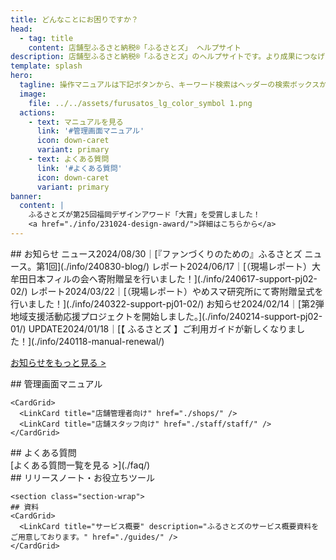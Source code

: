 ```yaml
---
title: どんなことにお困りですか？
head:
  - tag: title
    content: 店舗型ふるさと納税®「ふるさとズ」 ヘルプサイト
description: 店舗型ふるさと納税®「ふるさとズ」のヘルプサイトです。より成果につなげるための「操作方法」や「よくあるご質問」、新機能をお知らせする「リリースノート」や販促にご利用いただける「お役立ちツール」などをお届けします。
template: splash
hero:
  tagline: 操作マニュアルは下記ボタンから、キーワード検索はヘッダーの検索ボックスからご利用ください。
  image:
    file: ../../assets/furusatos_lg_color_symbol 1.png
  actions:
    - text: マニュアルを見る
      link: '#管理画面マニュアル'
      icon: down-caret
      variant: primary
    - text: よくある質問
      link: '#よくある質問'
      icon: down-caret
      variant: primary
banner:
  content: |
    ふるさとズが第25回福岡デザインアワード「大賞」を受賞しました！
    <a href="./info/231024-design-award/">詳細はこちらから</a>
---
```


<section id="top-index">
 <Navigation />
  ## お知らせ
  <span class="label">ニュース</span>2024/08/30｜[『ファンづくりのための』ふるさとズ ニュース。第1回](./info/240830-blog/)   
  <span class="label">レポート</span>2024/06/17｜[（現場レポート）大牟田日本フィルの会へ寄附贈呈を行いました！](./info/240617-support-pj02-02/)  
  <span class="label">レポート</span>2024/03/22｜[（現場レポート）やめスマ研究所にて寄附贈呈式を行いました！](./info/240322-support-pj01-02/)  
  <span class="label">お知らせ</span>2024/02/14｜[第2弾 地域支援活動応援プロジェクトを開始しました。](./info/240214-support-pj02-01/)  
  <span class="label">UPDATE</span>2024/01/18｜[【 ふるさとズ 】ご利用ガイドが新しくなりました！](./info/240118-manual-renewal/)  
  
  [お知らせをもっと見る >](./info/)


  <section class="section-wrap">
    ## 管理画面マニュアル
    <LinkCard title="自治体関係者向け" href="./lg/" />

    <CardGrid>
      <LinkCard title="店舗管理者向け" href="./shops/" />
      <LinkCard title="店舗スタッフ向け" href="./staff/staff/" />
    </CardGrid>
  </section>

  <section class="section-wrap">
    ## よくある質問
    <div class="col4-wrap">
      <div class="col"><LinkCard title="Q.電子チケットの確認方法を教えてください" href="./lg/e-ticket/" /></div>
      <div class="col"><LinkCard title="Q.寄附を間違った場合は店側で削除が可能でしょうか？" href="./faq/delete/" /></div>
      <div class="col"><LinkCard title="Q.管理画面のステータス欄の承認済みはどのような意味ですか？" href="./faq/approved/" /></div>
      <div class="col"><LinkCard title="Q.LINEでのログインについて" href="./shops/linelogin/" /></div>
    </div>
    [よくある質問一覧を見る >](./faq/)
  </section>

  <section class="section-wrap">
    ## リリースノート・お役立ちツール
    <CardGrid>
      <LinkCard title="リリースノート" description="ふるさとズの新機能や改善など、日々のリリースに関する情報を確認できます。" href="./release-notes/" />
      <LinkCard title="お役立ちツール" description="販促にご利用いただけるツールを配布しています。" href="./promotion-tools/" />
    </CardGrid>
  </section>

    <section class="section-wrap">
    ## 資料
    <CardGrid>
      <LinkCard title="サービス概要" description="ふるさとズのサービス概要資料をご用意しております。" href="./guides/" />
    </CardGrid>
  </section>
</section>
